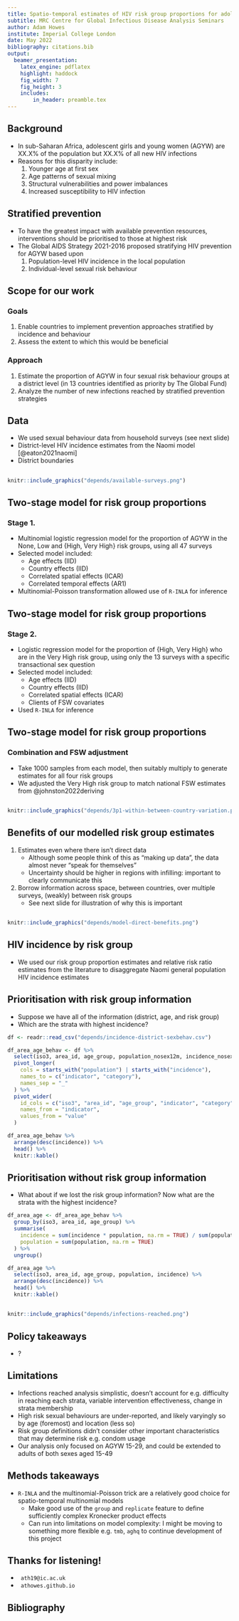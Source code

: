 ```yaml
---
title: Spatio-temporal estimates of HIV risk group proportions for adolescent girls and young women across 13 priority countries in sub-Saharan Africa
subtitle: MRC Centre for Global Infectious Disease Analysis Seminars
author: Adam Howes
institute: Imperial College London
date: May 2022
bibliography: citations.bib
output:
  beamer_presentation:
    latex_engine: pdflatex
    highlight: haddock
    fig_width: 7 
    fig_height: 3
    includes:
        in_header: preamble.tex
---
```


## Background

* In sub-Saharan Africa, adolescent girls and young women (AGYW) are XX.X\% of the population but XX.X\% of all new HIV infections
* Reasons for this disparity include:
  1. Younger age at first sex
  2. Age patterns of sexual mixing
  3. Structural vulnerabilities and power imbalances
  4. Increased susceptibility to HIV infection
  
## Stratified prevention

* To have the greatest impact with available prevention resources, interventions should be prioritised to those at highest risk
* The Global AIDS Strategy 2021-2016 proposed stratifying HIV prevention for AGYW based upon
  1. Population-level HIV incidence in the local population
  2. Individual-level sexual risk behaviour
  
## Scope for our work

### Goals

1. Enable countries to implement prevention approaches stratified by incidence and behaviour
2. Assess the extent to which this would be beneficial

### Approach

1. Estimate the proportion of AGYW in four sexual risk behaviour groups at a district level (in 13 countries identified as priority by The Global Fund)
2. Analyze the number of new infections reached by stratified prevention strategies

## Data

* We used sexual behaviour data from household surveys (see next slide)
* District-level HIV incidence estimates from the Naomi model [@eaton2021naomi]
* District boundaries

##

```r
knitr::include_graphics("depends/available-surveys.png")
```

## Two-stage model for risk group proportions

### Stage 1.

* Multinomial logistic regression model for the proportion of AGYW in the None, Low and {High, Very High} risk groups, using all 47 surveys
* Selected model included:
  * Age effects (IID)
  * Country effects (IID)
  * Correlated spatial effects (ICAR)
  * Correlated temporal effects (AR1) 
* Multinomial-Poisson transformation allowed use of `R-INLA` for inference

## Two-stage model for risk group proportions

### Stage 2.

* Logistic regression model for the proportion of {High, Very High} who are in the Very High risk group, using only the 13 surveys with a specific transactional sex question
* Selected model included:
  * Age effects (IID)
  * Country effects (IID)
  * Correlated spatial effects (ICAR)
  * Clients of FSW covariates
* Used `R-INLA` for inference

## Two-stage model for risk group proportions

### Combination and FSW adjustment

* Take 1000 samples from each model, then suitably multiply to generate estimates for all four risk groups
* We adjusted the Very High risk group to match national FSW estimates from @johnston2022deriving 

\begin{center}
\begin{tcolorbox}[width=0.9\textwidth, colframe={title}, colback={white}, title={}]
$\implies$ estimates of risk group proportions $\rho_{itak}$ by district, year and age group
\end{tcolorbox}
\end{center}

<!-- ## -->

<!-- ```{r echo=FALSE, out.width = "400px"} -->
<!-- knitr::include_graphics("depends/3p1-continental-map.png") -->
<!-- ``` -->

##

```r
knitr::include_graphics("depends/3p1-within-between-country-variation.png")
```

## Benefits of our modelled risk group estimates

1. Estimates even where there isn't direct data
    * Although some people think of this as "making up data", the data almost never "speak for themselves"
    * Uncertainty should be higher in regions with infilling: important to clearly communicate this
2. Borrow information across space, between countries, over multiple surveys, (weakly) between risk groups
    * See next slide for illustration of why this is important
  
##

```r
knitr::include_graphics("depends/model-direct-benefits.png")
```

## HIV incidence by risk group

* We used our risk group proportion estimates and relative risk ratio estimates from the literature to disaggregate Naomi general population HIV incidence estimates
\begin{align*}
I_{ia} &= \sum_k \lambda_{iak} N_{iak} \\
&= \sum_k \lambda_{ia2} \text{RR}_k N_{iak}.
\end{align*}

\begin{center}
\begin{tcolorbox}[width=0.9\textwidth, colframe={title}, colback={white}, title={}]
$\implies$ estimates of HIV incidence $\lambda_{iak}$ and number of new HIV infections $I_{iak}$ by district, age group and risk group
\end{tcolorbox}
\end{center}

## Prioritisation with risk group information

* Suppose we have all of the information (district, age, and risk group)
* Which are the strata with highest incidence?

```r
df <- readr::read_csv("depends/incidence-district-sexbehav.csv")

df_area_age_behav <- df %>%
  select(iso3, area_id, age_group, population_nosex12m, incidence_nosex12m, starts_with("population_sex"), starts_with("incidence_sex")) %>%
  pivot_longer(
    cols = starts_with("population") | starts_with("incidence"),
    names_to = c("indicator", "category"),
    names_sep = "_"
  ) %>%
  pivot_wider(
    id_cols = c("iso3", "area_id", "age_group", "indicator", "category"),
    names_from = "indicator",
    values_from = "value"
  )
```

```r
df_area_age_behav %>%
  arrange(desc(incidence)) %>%
  head() %>%
  knitr::kable()
```

## Prioritisation without risk group information

* What about if we lost the risk group information? Now what are the strata with the highest incidence?

```r
df_area_age <- df_area_age_behav %>%
  group_by(iso3, area_id, age_group) %>%
  summarise(
    incidence = sum(incidence * population, na.rm = TRUE) / sum(population, na.rm = TRUE),
    population = sum(population, na.rm = TRUE)
  ) %>%
  ungroup()
```

```r
df_area_age %>%
  select(iso3, area_id, age_group, population, incidence) %>%
  arrange(desc(incidence)) %>%
  head() %>%
  knitr::kable()
```

##

```r
knitr::include_graphics("depends/infections-reached.png")
```

## Policy takeaways

* ?

## Limitations

* Infections reached analysis simplistic, doesn't account for e.g. difficulty in reaching each strata, variable intervention effectiveness, change in strata membership
* High risk sexual behaviours are under-reported, and likely varyingly so by age (foremost) and location (less so)
* Risk group definitions didn't consider other important characteristics that may determine risk e.g. condom usage
* Our analysis only focused on AGYW 15-29, and could be extended to adults of both sexes aged 15-49

## Methods takeaways

* `R-INLA` and the multinomial-Poisson trick are a relatively good choice for spatio-temporal multinomial models
  * Make good use of the `group` and `replicate` feature to define sufficiently complex Kronecker product effects
  * Can run into limitations on model complexity: I might be moving to something more flexible e.g. `tmb`, `aghq` to continue development of this project

## Thanks for listening!

* \faEnvelope $\,$ `ath19@ic.ac.uk`
* \faHome $\,$ `athowes.github.io`

## Bibliography {-}
